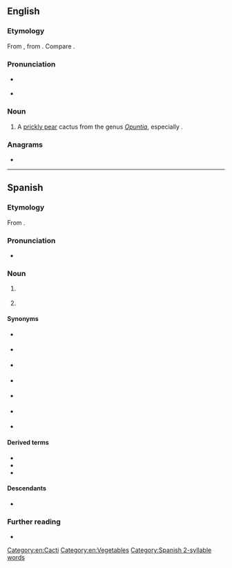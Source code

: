==English==

===Etymology===
From {{bor|en|es|nopal}}, from {{der|en|nci|nohpalli||Opuntia cactus}}. Compare {{m|en|nopales}}.

===Pronunciation===
* {{a|GA}} {{IPA|en|/noʊˈpɑl/}}
* {{a|UK}} {{IPA|en|/ˈnəʊpəl/}}

===Noun===
{{en-noun|s|nopal}}

# A [[prickly pear]] cactus from the genus ''[[Opuntia]]'', especially {{taxlink|Opuntia cochinellifera|species|noshow=1}}.

===Anagrams===
* {{anagrams|en|a=alnop|Plano|Polan|onlap|plano-}}

[[Category:en:Cacti]]
[[Category:en:Vegetables]]

----

==Spanish==
{{wikipedia|lang=es}}

===Etymology===
From {{bor|es|nci|nohpalli}}.

===Pronunciation===
* {{es-IPA}}

===Noun===
{{es-noun|m}}

# {{l|en|nopal}} {{gloss|plant}}
# {{l|en|nopal}} {{gloss|vegetable, nopal plant pads}}

====Synonyms====
{{top2}}
* {{l|es|chumbera}} {{gloss|plant}}
* {{l|es|higuera chumba}} {{gloss|plant}}
* {{l|es|higuera de Indias}} {{gloss|plant}}
{{mid2}}
* {{l|es|higuera de pala}} {{gloss|plant}}
* {{l|es|higuera de tuna}} {{gloss|plant}}
* {{l|es|tuna}} {{gloss|plant and fruit}}
* {{l|es|nopalitos}} {{gloss|vegetable and dish}}
{{bottom}}

====Derived terms====
* {{l|es|nopaleda}}
* {{l|es|nopalera}}
* {{l|es|nopalito}}

====Descendants====
* {{desc|en|nopal}}

===Further reading===
* {{R:DRAE 2001}}

[[Category:Spanish 2-syllable words]]
{{topics|es|Cacti|Plants|Vegetables}}